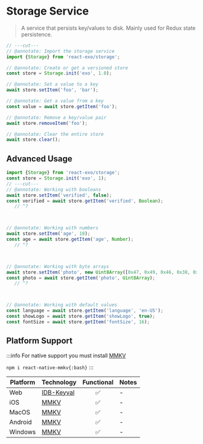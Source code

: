 # Storage Service

> A service that persists key/values to disk. Mainly used for Redux state persistence.

```ts twoslash
// ---cut---
// @annotate: Import the storage service
import {Storage} from 'react-exo/storage';

// @annotate: Create or get a versioned store
const store = Storage.init('exo', 1.0);

// @annotate: Set a value to a key
await store.setItem('foo', 'bar');

// @annotate: Get a value from a key
const value = await store.getItem('foo');

// @annotate: Remove a key/value pair
await store.removeItem('foo');

// @annotate: Clear the entire store
await store.clear();

```

## Advanced Usage

```ts twoslash
import {Storage} from 'react-exo/storage';
const store = Storage.init('exo', 1);
// ---cut---
// @annotate: Working with booleans
await store.setItem('verified', false);
const verified = await store.getItem('verified', Boolean);
   // ^?



// @annotate: Working with numbers
await store.setItem('age', 18);
const age = await store.getItem('age', Number);
   // ^?



// @annotate: Working with byte arrays
await store.setItem('photo', new Uint8Array([0x47, 0x49, 0x46, 0x38, 0x39, 0x61, 0x01, 0x00, 0x01, 0x00, 0x80, 0x00, 0x00, 0x00, 0x00, 0x00, 0xFF, 0xFF, 0xFF, 0x2C, 0x00, 0x00, 0x00, 0x01, 0x00, 0x01, 0x00, 0x00, 0x00]));
const photo = await store.getItem('photo', Uint8Array);
   // ^?



// @annotate: Working with default values
const language = await store.getItem('language', 'en-US');
const showLogo = await store.getItem('showLogo', true);
const fontSize = await store.getItem('fontSize', 16);

```



## Platform Support

:::info
For native support you must install [MMKV](https://rnmmkv.vercel.app)

`npm i react-native-mmkv{:bash}`
:::

| Platform | Technology | Functional | Notes |
| -------- | ---------- | :--------: | ----- |
| Web | [IDB-Keyval](https://github.com/jakearchibald/idb-keyval) | ✅ | - |
| iOS | [MMKV](https://rnmmkv.vercel.app) | ✅ | - |
| MacOS | [MMKV](https://rnmmkv.vercel.app) | ✅ | - |
| Android | [MMKV](https://rnmmkv.vercel.app) | ✅ | - |
| Windows | [MMKV](https://rnmmkv.vercel.app) | ✅ | - |
